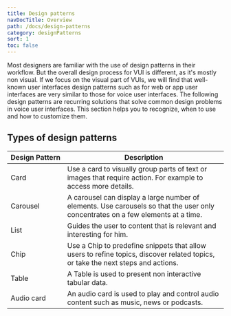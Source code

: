 ```yaml
---
title: Design patterns
navDocTitle: Overview
path: /docs/design-patterns
category: designPatterns
sort: 1
toc: false
---
```


Most designers are familiar with the use of design patterns in their workflow. But the overall design process for VUI is different, as it's mostly non visual. If we focus on the visual part of VUIs, we will find that well-known user interfaces design patterns such as for web or app user interfaces are very similar to those for voice user interfaces. The following design patterns are recurring solutions that solve common design problems in voice user interfaces. This section helps you to recognize, when to use and how to customize them.

## Types of design patterns

| Design&nbsp;Pattern                                            | Description                                                                                                                      |
| -------------------------------------------------------------- | -------------------------------------------------------------------------------------------------------------------------------- |
| <Link to="/docs/design-patterns/card/">Card</Link>             | Use a card to visually group parts of text or images that require action. For example to access more details.                    |
| <Link to="/docs/design-patterns/carousel/">Carousel</Link>     | A carousel can display a large number of elements. Use carousels so that the user only concentrates on a few elements at a time. |
| <Link to="/docs/design-patterns/list/">List</Link>             | Guides the user to content that is relevant and interesting for him.                                                             |
| <Link to="/docs/design-patterns/chip/">Chip</Link>             | Use a Chip to predefine snippets that allow users to refine topics, discover related topics, or take the next steps and actions. |
| <Link to="/docs/design-patterns/table/">Table</Link>           | A Table is used to present non interactive tabular data.                                                                         |
| <Link to="/docs/design-patterns/audio-card/">Audio card</Link> | An audio card is used to play and control audio content such as music, news or podcasts.                                         |
